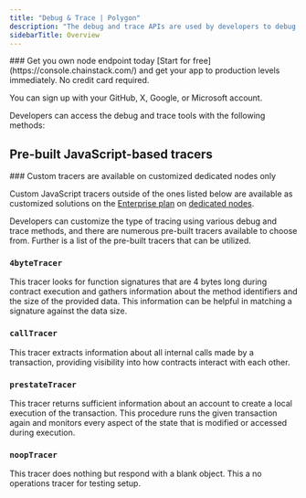 ---
title: "Debug & Trace | Polygon"
description: "The debug and trace APIs are used by developers to debug and analyze smart contracts and transactions. The debug API allows for code execution simulation, while the trace API traces contract execution and gathers data on various performance metrics."
sidebarTitle: Overview
---

<Check>
  ### Get you own node endpoint today
  [Start for free](https://console.chainstack.com/) and get your app to production levels immediately. No credit card required.

  You can sign up with your GitHub, X, Google, or Microsoft account.
</Check>

Developers can access the debug and trace tools with the following methods:

<CardGroup>
<Card title="debug_traceBlockByHash" href="/reference/polygon_node_api/debug_and_trace/debug_traceBlockByHash.mdx" icon="angle-right" iconType="solid" horizontal />
<Card title="debug_traceBlockByNumber" href="/reference/polygon_node_api/debug_and_trace/debug_traceBlockByNumber" icon="angle-right" iconType="solid" horizontal />
<Card title="debug_traceTransaction" href="/reference/polygon_node_api/debug_and_trace/debug_traceTransaction" icon="angle-right" iconType="solid" horizontal />
<Card title="debug_traceCall" href="/reference/polygon_node_api/debug_and_trace/debug_traceCall" icon="angle-right" iconType="solid" horizontal />
<Card title="trace_transaction" href="/reference/polygon_node_api/debug_and_trace/trace_transaction" icon="angle-right" iconType="solid" horizontal />
<Card title="trace_block" href="/reference/polygon_node_api/debug_and_trace/trace_block" icon="angle-right" iconType="solid" horizontal />
</CardGroup>

## Pre-built JavaScript-based tracers

<Info>
  ### Custom tracers are available on customized dedicated nodes only

  Custom JavaScript tracers outside of the ones listed below are available as customized solutions on the [Enterprise plan](https://chainstack.com/pricing/) on [dedicated nodes](/docs/dedicated-node).
</Info>

Developers can customize the type of tracing using various debug and trace methods, and there are numerous pre-built tracers available to choose from. Further is a list of the pre-built tracers that can be utilized.

### `4byteTracer`

This tracer looks for function signatures that are 4 bytes long during contract execution and gathers information about the method identifiers and the size of the provided data. This information can be helpful in matching a signature against the data size.

### `callTracer`

This tracer extracts information about all internal calls made by a transaction, providing visibility into how contracts interact with each other.

### `prestateTracer`

This tracer returns sufficient information about an account to create a local execution of the transaction. This procedure runs the given transaction again and monitors every aspect of the state that is modified or accessed during execution.

### `noopTracer`

This tracer does nothing but respond with a blank object. This a no operations tracer for testing setup.
